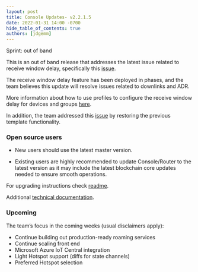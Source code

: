 ```yaml
---
layout: post
title: Console Updates- v2.2.1.5
date: 2022-01-31 14:00 -0700
hide_table_of_contents: true
authors: [jdgemm]
---
```


Sprint: out of band

This is an out of band release that addresses the latest issue related to receive window delay,
specifically this [issue](https://github.com/helium/router/issues/571).

<!--truncate-->

The receive window delay feature has been deployed in phases, and the team believes this update will
resolve issues related to downlinks and ADR.

More information about how to use profiles to configure the receive window delay for devices and
groups [here](https://docs.helium.com/use-the-network/console/profiles/#receive-window-delay).

In addition, the team addressed this [issue](https://github.com/helium/router/issues/590) by
restoring the previous template functionality.

### Open source users

- New users should use the latest master version.

- Existing users are highly recommended to update Console/Router to the latest version as it may
  include the latest blockchain core updates needed to ensure smooth operations.

For upgrading instructions check
[readme](https://github.com/helium/console#upgrading-your-open-source-consolerouter).

Additional
[technical documentation](https://docs.helium.com/use-the-network/run-console/#console-setup).

### Upcoming

The team’s focus in the coming weeks (usual disclaimers apply):

- Continue building out production-ready roaming services
- Continue scaling front end
- Microsoft Azure IoT Central integration
- Light Hotspot support (diffs for state channels)
- Preferred Hotspot selection
